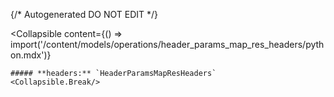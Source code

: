 {/* Autogenerated DO NOT EDIT  */}

<Collapsible
    content={() => import('/content/models/operations/header_params_map_res_headers/python.mdx')}
>
    ##### **headers:** `HeaderParamsMapResHeaders`
    <Collapsible.Break/>
</Collapsible>

